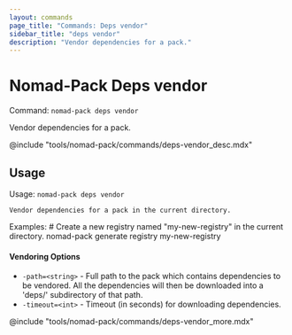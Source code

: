 ```yaml
---
layout: commands
page_title: "Commands: Deps vendor"
sidebar_title: "deps vendor"
description: "Vendor dependencies for a pack."
---
```


# Nomad-Pack Deps vendor

Command: `nomad-pack deps vendor`

Vendor dependencies for a pack.

@include "tools/nomad-pack/commands/deps-vendor_desc.mdx"

## Usage

Usage: `nomad-pack deps vendor`


	Vendor dependencies for a pack in the current directory.

Examples:
	# Create a new registry named "my-new-registry" in the current directory.
	nomad-pack generate registry my-new-registry

#### Vendoring Options

- `-path=<string>` - Full path to the pack which contains dependencies to be
				    vendored. All the dependencies will then be downloaded
				    into a 'deps/' subdirectory of that path.
- `-timeout=<int>` - Timeout (in seconds) for downloading dependencies.

@include "tools/nomad-pack/commands/deps-vendor_more.mdx"
